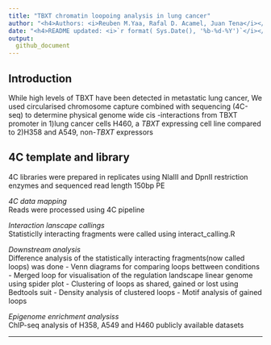 ```yaml
---
title: "TBXT chromatin loopoing analysis in lung cancer"  
author: "<h4>Authors: <i>Reuben M.Yaa, Rafal D. Acamel, Juan Tena</i></h4>" 
date: "<h4>README updated: <i>`r format( Sys.Date(), '%b-%d-%Y')`</i></h4>"
output:
  github_document
---
```


## Introduction
While high levels of TBXT have been detected in metastatic lung cancer, 
We used circularised chromosome capture combined with sequencing (4C-seq) to determine physical  genome wide cis -interactions from TBXT promoter in 
1)lung cancer cells H460, a *TBXT* expressing cell line compared to 
2)H358 and A549, non-*TBXT* expressors  


## 4C template and library
4C libraries were prepared in replicates using NlaIII and DpnII restriction enzymes and sequenced read length 150bp PE

*4C data mapping*  
Reads were processed using 4C pipeline  

*Interaction lanscape callings*  
Statisticlly interacting fragments were called using interact_calling.R
 
 *Downstream analysis*  
Difference analysis of the statistically interacting fragments(now called loops) was done
 - Venn diagrams for comparing loops bettween conditions
 - Merged loop for visualisation of the regulation landscape linear genome using spider plot
 - Clustering of loops as shared, gained or lost using Bedtools suit
 - Density analysis of clustered loops
 - Motif analysis of gained loops
 
 *Epigenome enrichment analysiss*  
 ChIP-seq analysis of H358, A549 and H460 publicly available datasets
<hr>
